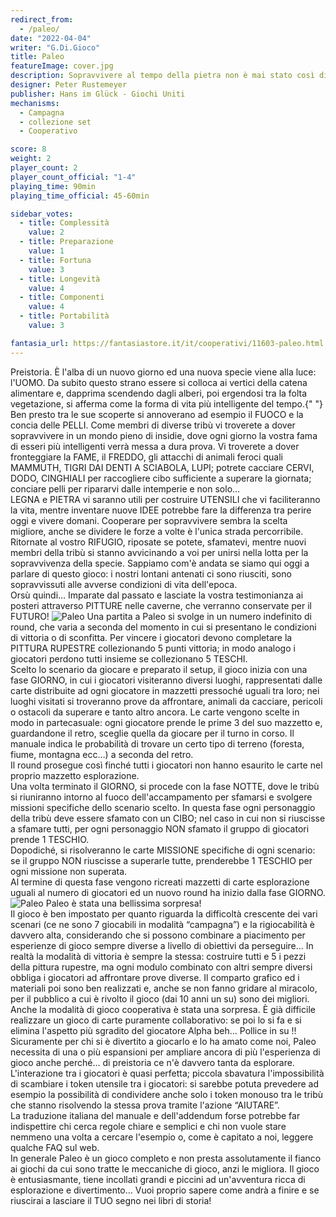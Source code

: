 ```yaml
---
redirect_from:
  - /paleo/
date: "2022-04-04"
writer: "G.Di.Gioco"
title: Paleo
featureImage: cover.jpg
description: Sopravvivere al tempo della pietra non è mai stato così divertente
designer: Peter Rustemeyer
publisher: Hans im Glück - Giochi Uniti
mechanisms:
  - Campagna 
  - collezione set
  - Cooperativo

score: 8
weight: 2
player_count: 2
player_count_official: "1-4"
playing_time: 90min
playing_time_official: 45-60min

sidebar_votes:
  - title: Complessità
    value: 2
  - title: Preparazione
    value: 1
  - title: Fortuna
    value: 3
  - title: Longevità
    value: 4
  - title: Componenti
    value: 4
  - title: Portabilità
    value: 3

fantasia_url: https://fantasiastore.it/it/cooperativi/11603-paleo.html
---
```


<Setting>
  Preistoria. È l'alba di un nuovo giorno ed una nuova specie viene alla luce:
  l'UOMO. Da subito questo strano essere si colloca ai vertici della catena
  alimentare e, dapprima scendendo dagli alberi, poi ergendosi tra la folta
  vegetazione, si afferma come la forma di vita più intelligente del tempo.{" "}
  <br />
  Ben presto tra le sue scoperte si annoverano ad esempio il FUOCO e la concia delle
  PELLI. Come membri di diverse tribù vi troverete a dover sopravvivere in un mondo
  pieno di insidie, dove ogni giorno la vostra fama di esseri più intelligenti verrà
  messa a dura prova. Vi troverete a dover fronteggiare la FAME, il FREDDO, gli attacchi
  di animali feroci quali MAMMUTH, TIGRI DAI DENTI A SCIABOLA, LUPI; potrete cacciare
  CERVI, DODO, CINGHIALI per raccogliere cibo sufficiente a superare la giornata;
  conciare pelli per ripararvi dalle intemperie e non solo…
  <br />
  LEGNA e PIETRA vi saranno utili per costruire UTENSILI che vi faciliteranno la
  vita, mentre inventare nuove IDEE potrebbe fare la differenza tra perire oggi e
  vivere domani. Cooperare per sopravvivere sembra la scelta migliore, anche se dividere
  le forze a volte è l'unica strada percorribile.
  <br />
  Ritornate al vostro RIFUGIO, riposate se potete, sfamatevi, mentre nuovi membri
  della tribù si stanno avvicinando a voi per unirsi nella lotta per la sopravvivenza
  della specie. Sappiamo com'è andata se siamo qui oggi a parlare di questo gioco:
  i nostri lontani antenati ci sono riusciti, sono sopravvissuti alle avverse condizioni
  di vita dell'epoca.
  <br />
  Orsù quindi… Imparate dal passato e lasciate la vostra testimonianza ai posteri
  attraverso PITTURE nelle caverne, che verranno conservate per il FUTURO!
</Setting>

<img src="./game1.jpg" alt="Paleo" />

<Rules>
  Una partita a Paleo si svolge in un numero indefinito di round, che varia a
  seconda del momento in cui si presentano le condizioni di vittoria o di
  sconfitta. Per vincere i giocatori devono completare la PITTURA RUPESTRE
  collezionando 5 punti vittoria; in modo analogo i giocatori perdono tutti
  insieme se collezionano 5 TESCHI.
  <br />
  Scelto lo scenario da giocare e preparato il setup, il gioco inizia con una
  fase GIORNO, in cui i giocatori visiteranno diversi luoghi, rappresentati
  dalle carte distribuite ad ogni giocatore in mazzetti pressoché uguali tra
  loro; nei luoghi visitati si troveranno prove da affrontare, animali da
  cacciare, pericoli o ostacoli da superare e tanto altro ancora. Le carte
  vengono scelte in modo in partecasuale: ogni giocatore prende le prime 3 del
  suo mazzetto e, guardandone il retro, sceglie quella da giocare per il turno
  in corso. Il manuale indica le probabilità di trovare un certo tipo di terreno
  (foresta, fiume, montagna ecc…) a seconda del retro.
  <br />
  Il round prosegue così finché tutti i giocatori non hanno esaurito le carte
  nel proprio mazzetto esplorazione.
  <br />
  Una volta terminato il GIORNO, si procede con la fase NOTTE, dove le tribù si
  riuniranno intorno al fuoco dell'accampamento per sfamarsi e svolgere missioni
  specifiche dello scenario scelto. In questa fase ogni personaggio della tribù
  deve essere sfamato con un CIBO; nel caso in cui non si riuscisse a sfamare
  tutti, per ogni personaggio NON sfamato il gruppo di giocatori prende 1
  TESCHIO. <br />
  Dopodiché, si risolveranno le carte MISSIONE specifiche di ogni scenario: se il
  gruppo NON riuscisse a superarle tutte, prenderebbe 1 TESCHIO per ogni missione
  non superata.
  <br />
  Al termine di questa fase vengono ricreati mazzetti di carte esplorazione uguali
  al numero di giocatori ed un nuovo round ha inizio dalla fase GIORNO.
</Rules>

<img src="./game2.jpg" alt="Paleo" />

<Feedback>
  Paleo è stata una bellissima sorpresa!
  <br />
  Il gioco è ben impostato per quanto riguarda la difficoltà crescente dei vari
  scenari (ce ne sono 7 giocabili in modalità “campagna”) e la rigiocabilità è
  davvero alta, considerando che si possono combinare a piacimento per
  esperienze di gioco sempre diverse a livello di obiettivi da perseguire… In
  realtà la modalità di vittoria è sempre la stessa: costruire tutti e 5 i pezzi
  della pittura rupestre, ma ogni modulo combinato con altri sempre diversi
  obbliga i giocatori ad affrontare prove diverse. Il comparto grafico ed i
  materiali poi sono ben realizzati e, anche se non fanno gridare al miracolo,
  per il pubblico a cui è rivolto il gioco (dai 10 anni un su) sono dei
  migliori.
  <br />
  Anche la modalità di gioco cooperativa è stata una sorpresa. È già difficile
  realizzare un gioco di carte puramente collaborativo: se poi lo si fa e si
  elimina l'aspetto più sgradito del giocatore Alpha beh… Pollice in su !!
  <br />
  Sicuramente per chi si è divertito a giocarlo e lo ha amato come noi, Paleo
  necessita di una o più espansioni per ampliare ancora di più l'esperienza di
  gioco anche perché… di preistoria ce n'è davvero tanta da esplorare.
  <br />
  L'interazione tra i giocatori è quasi perfetta; piccola sbavatura
  l'impossibilità di scambiare i token utensile tra i giocatori: si sarebbe
  potuta prevedere ad esempio la possibilità di condividere anche solo i token
  monouso tra le tribù che stanno risolvendo la stessa prova tramite l'azione
  “AIUTARE”.
  <br />
  La traduzione italiana del manuale e dell'addendum forse potrebbe far
  indispettire chi cerca regole chiare e semplici e chi non vuole stare nemmeno
  una volta a cercare l'esempio o, come è capitato a noi, leggere qualche FAQ
  sul web.
  <br />
  In generale Paleo è un gioco completo e non presta assolutamente il fianco ai
  giochi da cui sono tratte le meccaniche di gioco, anzi le migliora. Il gioco è
  entusiasmante, tiene incollati grandi e piccini ad un'avventura ricca di
  esplorazione e divertimento… Vuoi proprio sapere come andrà a finire e se
  riuscirai a lasciare il TUO segno nei libri di storia!
</Feedback>

<Instagra id="Cb7S4LGjVXc" />
